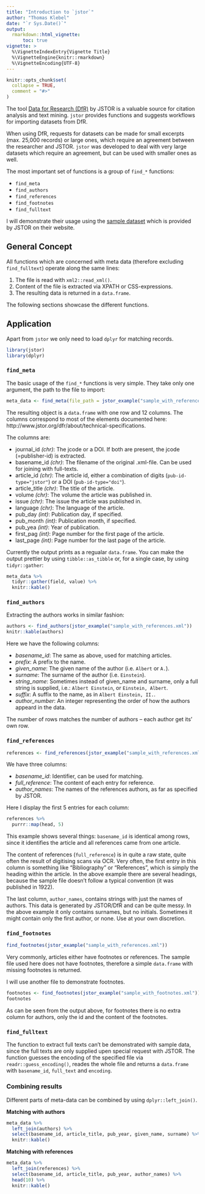 ```yaml
---
title: "Introduction to `jstor`"
author: "Thomas Klebel"
date: "`r Sys.Date()`"
output:
  rmarkdown::html_vignette:
      toc: true
vignette: >
  %\VignetteIndexEntry{Vignette Title}
  %\VignetteEngine{knitr::rmarkdown}
  %\VignetteEncoding{UTF-8}
---
```


```r
knitr::opts_chunk$set(
  collapse = TRUE,
  comment = "#>"
)
```

The tool [Data for Research (DfR)](http://www.jstor.org/dfr/) by JSTOR is a
valuable source for citation analysis and text mining. `jstor`
provides functions and suggests workflows for importing
datasets from DfR.

When using DfR, requests for datasets can
be made for small excerpts (max. 25,000 records) or large ones, which require an
agreement between the researcher and JSTOR. `jstor` was developed to deal with
very large datasets which require an agreement, but can be used with smaller
ones as well.

The most important set of functions is a group of `find_*` functions:

- `find_meta`
- `find_authors`
- `find_references`
- `find_footnotes`
- `find_fulltext`

I will demonstrate their usage using the
[sample dataset](http://www.jstor.org/dfr/about/sample-datasets)
which is provided by JSTOR on their website.

## General Concept
All functions which are concerned with meta data (therefore excluding
`find_fulltext`) operate along the same lines:

1. The file is read with `xml2::read_xml()`.
2. Content of the file is extracted via XPATH or CSS-expressions.
3. The resulting data is returned in a `data.frame`.

The following sections showcase the different functions.


## Application
Apart from `jstor` we only need to load `dplyr` for matching records.

```r
library(jstor)
library(dplyr)
```



### `find_meta`
The basic usage of the `find_*` functions is very simple. They take only one 
argument, the path to the file to import:
```r
meta_data <- find_meta(file_path = jstor_example("sample_with_references.xml"))
```

The resulting object is a `data.frame` with one row and 12 columns. The columns
correspond to most of the elements documented here: http://www.jstor.org/dfr/about/technical-specifications.

The columns are:

- journal_id *(chr)*: The jcode or a DOI. If both are present, the jcode (=publisher-id) is extracted.
- basename_id *(chr)*: The filename of the original .xml-file. Can be used for joining with full-texts.
- article_id *(chr)*: The article id, either a combination of digits (`pub-id-type="jstor"`) or a DOI (`pub-id-type="doi"`).
- article_title *(chr)*: The title of the article.
- volume *(chr)*: The volume the article was published in.
- issue *(chr)*: The issue the article was published in.
- language *(chr)*: The language of the article.
- pub_day *(int)*: Publication day, if specified.
- pub_month *(int)*: Publication month, if specified.
- pub_yea *(int)*: Year of publication.
- first_pag *(int)*: Page number for the first page of the article.
- last_page *(int)*: Page number for the last page of the article.

Currently the output prints as a regualar `data.frame`. You can make the output
prettier by using `tibble::as_tibble` or, for a single case, by using `tidyr::gather`:

```r
meta_data %>%
  tidyr::gather(field, value) %>% 
  knitr::kable()
```

### `find_authors`
Extracting the authors works in similar fashion:

```r
authors <- find_authors(jstor_example("sample_with_references.xml"))
knitr::kable(authors)
```

Here we have the following columns:

- *basename_id*: The same as above, used for matching articles.
- *prefix*: A prefix to the name.
- *given_name*: The given name of the author (i.e. `Albert` or `A.`).
- *surname*: The surname of the author (i.e. `Einstein`).
- *string_name*: Sometimes instead of given_name and surname, only a full string is
supplied, i.e.: `Albert Einstein`, or `Einstein, Albert`.
- *suffix*: A suffix to the name, as in `Albert Einstein, II.`.
- *author_number*: An integer representing the order of how the authors appeard in the data.

The number of rows matches the number of authors -- each author get its' own row.

### `find_references`
```r
references <- find_references(jstor_example("sample_with_references.xml"))
```

We have three columns:

- *basename_id*: Identifier, can be used for matching.
- *full_reference*: The content of each entry for reference.
- *author_names*: The names of the references authors, as far as specified by JSTOR.

Here I display the first 5 entries for each column:

```r
references %>% 
  purrr::map(head, 5)
```

This example shows several things: `basename_id` is identical among rows, since
it identifies the article and all references came from one article.

The content of references (`full_reference`) is in quite a raw state, quite often
the result of digitising scans via OCR. Very often, the first entry in this column
is something like "Bibliography" or "References", which is simply the heading 
within the article. In the above example there are several headings, because the
sample file doesn't follow a typical convention (it was published in 1922). 

The last column, `author_names`, contains strings with just the names of authors.
This data is generated by JSTOR/DfR and can be quite messy. In the above
example it only contains surnames, but no initials. Sometimes it might
contain only the first author, or none. Use at your own discretion.


### `find_footnotes`
```r
find_footnotes(jstor_example("sample_with_references.xml"))
```

Very commonly, articles either have footnotes or references. The sample file
used here does not have footnotes, therefore a simple `data.frame` with missing
footnotes is returned.

I will use another file to demonstrate footnotes.

```r
footnotes <- find_footnotes(jstor_example("sample_with_footnotes.xml"))
footnotes
```

As can be seen from the output above, for footnotes there is no extra column for
authors, only the id and the content of the footnotes.

### `find_fulltext`
The function to extract full texts can't be demonstrated with sample data, since
the full texts are only supplied upen special request with JSTOR. The function
guesses the encoding of the specified file via `readr::guess_encoding()`, reades
the whole file and returns a `data.frame` with `basename_id`, `full_text` and
`encoding`.

### Combining results
Different parts of meta-data can be combined by using `dplyr::left_join()`.

**Matching with authors**

```r
meta_data %>% 
  left_join(authors) %>%
  select(basename_id, article_title, pub_year, given_name, surname) %>% 
  knitr::kable()
```

**Matching with references**

```r
meta_data %>% 
  left_join(references) %>%
  select(basename_id, article_title, pub_year, author_names) %>% 
  head(10) %>% 
  knitr::kable()
```


